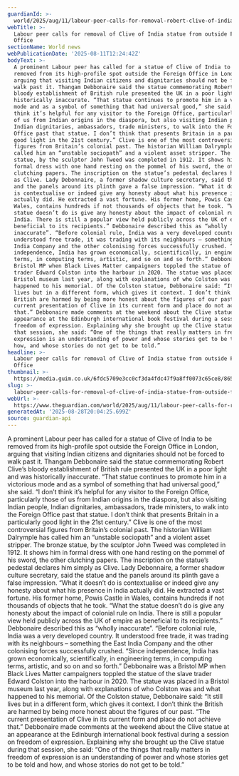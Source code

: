 ```yaml
---
guardianId: >-
  world/2025/aug/11/labour-peer-calls-for-removal-robert-clive-of-india-statue-foreign-office
webTitle: >-
  Labour peer calls for removal of Clive of India statue from outside Foreign
  Office
sectionName: World news
webPublicationDate: '2025-08-11T12:24:42Z'
bodyText: >-
  A prominent Labour peer has called for a statue of Clive of India to be
  removed from its high-profile spot outside the Foreign Office in London,
  arguing that visiting Indian citizens and dignitaries should not be forced to
  walk past it. Thangam Debbonaire said the statue commemorating Robert Clive’s
  bloody establishment of British rule presented the UK in a poor light and was
  historically inaccurate. “That statue continues to promote him in a victorious
  mode and as a symbol of something that had universal good,” she said. “I don’t
  think it’s helpful for any visitor to the Foreign Office, particularly those
  of us from Indian origins in the diaspora, but also visiting Indian people,
  Indian dignitaries, ambassadors, trade ministers, to walk into the Foreign
  Office past that statue. I don’t think that presents Britain in a particularly
  good light in the 21st century.” Clive is one of the most controversial
  figures from Britain’s colonial past. The historian William Dalrymple has
  called him an “unstable sociopath” and a violent asset stripper. The bronze
  statue, by the sculptor John Tweed was completed in 1912. It shows him in
  formal dress with one hand resting on the pommel of his sword, the other
  clutching papers. The inscription on the statue’s pedestal declares him simply
  as Clive. Lady Debonnaire, a former shadow culture secretary, said the statue
  and the panels around its plinth gave a false impression. “What it doesn’t do
  is contextualise or indeed give any honesty about what his presence in India
  actually did. He extracted a vast fortune. His former home, Powis Castle in
  Wales, contains hundreds if not thousands of objects that he took. “What the
  statue doesn’t do is give any honesty about the impact of colonial rule on
  India. There is still a popular view held publicly across the UK of empire as
  beneficial to its recipients.” Debbonaire described this as “wholly
  inaccurate”. “Before colonial rule, India was a very developed country. It
  understood free trade, it was trading with its neighbours – something the East
  India Company and the other colonising forces successfully crushed. “Since
  independence, India has grown economically, scientifically, in engineering
  terms, in computing terms, artistic, and so on and so forth.” Debbonaire was a
  Bristol MP when Black Lives Matter campaigners toppled the statue of the slave
  trader Edward Colston into the harbour in 2020. The statue was placed in a
  Bristol museum last year, along with explanations of who Colston was and what
  happened to his memorial. Of the Colston statue, Debbonaire said: “It still
  lives but in a different form, which gives it context. I don’t think the
  British are harmed by being more honest about the figures of our past. “The
  current presentation of Clive in its current form and place do not achieve
  that.” Debbonaire made comments at the weekend about the Clive statue at an
  appearance at the Edinburgh international book festival during a session on
  freedom of expression. Explaining why she brought up the Clive statue during
  that session, she said: “One of the things that really matters in freedom of
  expression is an understanding of power and whose stories get to be told and
  how, and whose stories do not get to be told.”
headline: >-
  Labour peer calls for removal of Clive of India statue from outside Foreign
  Office
thumbnail: >-
  https://media.guim.co.uk/6fdc5709e3cc0cf3da4fdc47f9a8ff0073c65ce8/865_219_3819_3055/500.jpg
slug: >-
  labour-peer-calls-for-removal-of-clive-of-india-statue-from-outside-foreign-office
webUrl: >-
  https://www.theguardian.com/world/2025/aug/11/labour-peer-calls-for-removal-robert-clive-of-india-statue-foreign-office
generatedAt: '2025-08-28T20:04:25.699Z'
source: guardian-api
---
```

A prominent Labour peer has called for a statue of Clive of India to be removed from its high-profile spot outside the Foreign Office in London, arguing that visiting Indian citizens and dignitaries should not be forced to walk past it. Thangam Debbonaire said the statue commemorating Robert Clive’s bloody establishment of British rule presented the UK in a poor light and was historically inaccurate. “That statue continues to promote him in a victorious mode and as a symbol of something that had universal good,” she said. “I don’t think it’s helpful for any visitor to the Foreign Office, particularly those of us from Indian origins in the diaspora, but also visiting Indian people, Indian dignitaries, ambassadors, trade ministers, to walk into the Foreign Office past that statue. I don’t think that presents Britain in a particularly good light in the 21st century.” Clive is one of the most controversial figures from Britain’s colonial past. The historian William Dalrymple has called him an “unstable sociopath” and a violent asset stripper. The bronze statue, by the sculptor John Tweed was completed in 1912. It shows him in formal dress with one hand resting on the pommel of his sword, the other clutching papers. The inscription on the statue’s pedestal declares him simply as Clive. Lady Debonnaire, a former shadow culture secretary, said the statue and the panels around its plinth gave a false impression. “What it doesn’t do is contextualise or indeed give any honesty about what his presence in India actually did. He extracted a vast fortune. His former home, Powis Castle in Wales, contains hundreds if not thousands of objects that he took. “What the statue doesn’t do is give any honesty about the impact of colonial rule on India. There is still a popular view held publicly across the UK of empire as beneficial to its recipients.” Debbonaire described this as “wholly inaccurate”. “Before colonial rule, India was a very developed country. It understood free trade, it was trading with its neighbours – something the East India Company and the other colonising forces successfully crushed. “Since independence, India has grown economically, scientifically, in engineering terms, in computing terms, artistic, and so on and so forth.” Debbonaire was a Bristol MP when Black Lives Matter campaigners toppled the statue of the slave trader Edward Colston into the harbour in 2020. The statue was placed in a Bristol museum last year, along with explanations of who Colston was and what happened to his memorial. Of the Colston statue, Debbonaire said: “It still lives but in a different form, which gives it context. I don’t think the British are harmed by being more honest about the figures of our past. “The current presentation of Clive in its current form and place do not achieve that.” Debbonaire made comments at the weekend about the Clive statue at an appearance at the Edinburgh international book festival during a session on freedom of expression. Explaining why she brought up the Clive statue during that session, she said: “One of the things that really matters in freedom of expression is an understanding of power and whose stories get to be told and how, and whose stories do not get to be told.”
